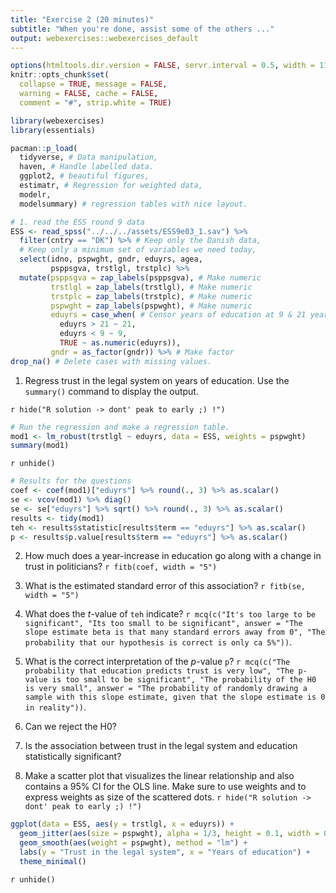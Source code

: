 ```yaml
---
title: "Exercise 2 (20 minutes)"
subtitle: "When you're done, assist some of the others ..."
output: webexercises::webexercises_default
---
```


```r
options(htmltools.dir.version = FALSE, servr.interval = 0.5, width = 115, digits = 2)
knitr::opts_chunk$set(
  collapse = TRUE, message = FALSE, 
  warning = FALSE, cache = FALSE,
  comment = "#", strip.white = TRUE)

library(webexercises)
library(essentials)
```

```r
pacman::p_load(
  tidyverse, # Data manipulation,
  haven, # Handle labelled data.
  ggplot2, # beautiful figures,
  estimatr, # Regression for weighted data,
  modelr, 
  modelsummary) # regression tables with nice layout.

# 1. read the ESS round 9 data
ESS <- read_spss("../../../assets/ESS9e03_1.sav") %>%
  filter(cntry == "DK") %>% # Keep only the Danish data,
  # Keep only a minimum set of variables we need today,
  select(idno, pspwght, gndr, eduyrs, agea, 
         psppsgva, trstlgl, trstplc) %>%
  mutate(psppsgva = zap_labels(psppsgva), # Make numeric
         trstlgl = zap_labels(trstlgl), # Make numeric
         trstplc = zap_labels(trstplc), # Make numeric
         pspwght = zap_labels(pspwght), # Make numeric
         eduyrs = case_when( # Censor years of education at 9 & 21 years.
           eduyrs > 21 ~ 21,
           eduyrs < 9 ~ 9,
           TRUE ~ as.numeric(eduyrs)),
         gndr = as_factor(gndr)) %>% # Make factor
drop_na() # Delete cases with missing values.
```

1. Regress trust in the legal system on years of education. Use the `summary()` command to display the output.  

`r hide("R solution -> dont' peak to early ;) !")`
```r
# Run the regression and make a regression table.
mod1 <- lm_robust(trstlgl ~ eduyrs, data = ESS, weights = pspwght)
summary(mod1)
```
`r unhide()`
```r
# Results for the questions
coef <- coef(mod1)["eduyrs"] %>% round(., 3) %>% as.scalar()
se <- vcov(mod1) %>% diag()
se <- se["eduyrs"] %>% sqrt() %>% round(., 3) %>% as.scalar()
results <- tidy(mod1)
teh <- results$statistic[results$term == "eduyrs"] %>% as.scalar()
p <- results$p.value[results$term == "eduyrs"] %>% as.scalar()
```

2. How much does a year-increase in education go along with a change in trust in politicians? `r fitb(coef, width = "5")` 

3. What is the estimated standard error of this association? `r fitb(se, width = "5")`

4. What does the *t*-value of `teh` indicate? `r mcq(c("It's too large to be significant", "Its too small to be significant", answer = "The slope estimate beta is that many standard errors away from 0", "The probability that our hypothesis is correct is only ca 5%"))`.

5. What is the correct interpretation of the *p*-value `p`? `r mcq(c("The probability that education predicts trust is very low", "The p-value is too small to be significant", "The probability of the H0 is very small", answer = "The probability of randomly drawing a sample with this slope estimate, given that the slope estimate is 0 in reality"))`.

6. Can we reject the H0?

7. Is the association between trust in the legal system and education statistically significant?

8. Make a scatter plot that visualizes the linear relationship and also contains a 95% CI for the OLS line. Make sure to use weights and to express weights as size of the scattered dots.
`r hide("R solution -> dont' peak to early ;) !")`
```r
ggplot(data = ESS, aes(y = trstlgl, x = eduyrs)) +
  geom_jitter(aes(size = pspwght), alpha = 1/3, height = 0.1, width = 0.1) +
  geom_smooth(aes(weight = pspwght), method = "lm") +
  labs(y = "Trust in the legal system", x = "Years of education") +
  theme_minimal()
```
`r unhide()`
